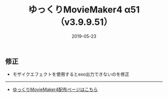 ﻿---
title: ゆっくりMovieMaker4 α51 （v3.9.9.51）
date: 2019-05-23
tags: [YMM4,お知らせ]
---
## 修正
- モザイクエフェクトを使用するとexo出力できないのを修正

---

- [ゆっくりMovieMaker4配布ページはこちら](/ymm4/)